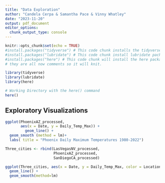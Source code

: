 ```yaml
---
title: "Data Exploration"
author: "Candela Cerpa & Samantha Pace & Vinny Whatley"
date: "2023-11-20"
output: pdf_document
editor_options: 
  chunk_output_type: console
---
```


```r
knitr::opts_chunk$set(echo = TRUE)
#install.packages("tidyverse") # This code chunk installs the tidyverse package.
#install.packages("lubridate") # This code chunk install lubridate package.
#install.packages("here") # This code chunk will install the here package.
# they are all now comments so it will knit.

library(tidyverse)
library(lubridate)
library(here)

# Working Directory with the here() command
here()
```

## Exploratory Visualizations 

```r
ggplot(PhoenixAZ_processed, 
       aes(x = Date, y = Daily_Temp_Max)) +
         geom_line() + 
  geom_smooth (method = lm)+
  labs( title = "Phoenix Daily Maximum Temperatures 1980-2022")

Three_cities <- rbind(LasVegasNV_processed, 
                      PhoenixAZ_processed, 
                      SanDiegoCA_processed)

ggplot(Three_cities, aes(x = Date, y = Daily_Temp_Max, color = Location)) +
  geom_line() +
  geom_smooth(method=lm)
```


```r

```

